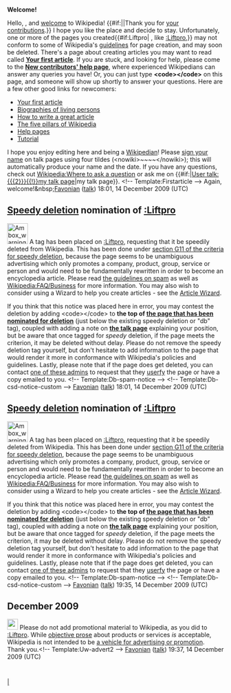 <article id="25433634" title=User talk:Dirksaa>
	<talkpage id="25433634" title="User talk:Dirksaa">


'''Welcome!'''

Hello, {{BASEPAGENAME}}, and [[Wikipedia:Welcome, newcomers|welcome]] to Wikipedia! {{#if:||Thank you for [[Special:Contributions/{{PAGENAME}}|your contributions]].}} I hope you like the place and decide to stay. Unfortunately, one or more of the pages you created{{#if:Liftpro| , like [[:Liftpro]],}} may not conform to some of Wikipedia's [[Wikipedia:List of policies|guidelines]] for page creation, and may soon be deleted. 
{{Quote box
 | quote  = You may also wish to consider using a Wizard to help you create articles. See the [[Wikipedia:Article wizard 2.0|Article Wizard]].'''''
 | source = Thank you.
 | width  = 20%
 | align  = right
}}
There's a page about creating articles you may want to read called '''[[Wikipedia:Your first article|Your first article]]'''. If you are stuck, and looking for help, please come to the '''[[Wikipedia:New contributors' help page|New contributors' help page]]''', where experienced Wikipedians can answer any queries you have! Or, you can just type '''&lt;code&gt;{{tl|helpme}}&lt;/code&gt;''' on this page, and someone will show up shortly to answer your questions. Here are a few other good links for newcomers:
* [[Wikipedia:Your first article|Your first article]]
* [[Wikipedia:BLP|Biographies of living persons]]
* [[Wikipedia:How to write a great article|How to write a great article]]
* [[Wikipedia:Five pillars|The five pillars of Wikipedia]]
* [[Help:Contents|Help pages]]
* [[Wikipedia:Tutorial|Tutorial]]
I hope you enjoy editing here and being a [[Wikipedia:Wikipedians|Wikipedian]]! Please [[Wikipedia:Sign your posts on talk pages|sign your name]] on talk pages using four tildes (&lt;nowiki&gt;~~~~&lt;/nowiki&gt;); this will automatically produce your name and the date. If you have any questions, check out [[Wikipedia:Where to ask a question]] or ask me on {{#if:|[[User talk:{{{2}}}{{!}}my talk page]]|my talk page}}. &lt;!-- Template:Firstarticle --&gt; Again, welcome!&amp;nbsp;[[User:Favonian|Favonian]] ([[User talk:Favonian|talk]]) 18:01, 14 December 2009 (UTC)

==[[Wikipedia:Criteria for speedy deletion|Speedy deletion]] nomination of [[:Liftpro]]==
[[Image:Ambox warning_pn.svg|48px|left]] A tag has been placed on [[:Liftpro]], requesting that it be speedily deleted from Wikipedia. This has been done under [[WP:CSD#G11|section G11 of the criteria for speedy deletion]], because the page seems to be unambiguous advertising which only promotes a company, product, group, service or person and would need to be fundamentally rewritten in order to become an encyclopedia article. Please read [[Wikipedia:Spam|the guidelines on spam]] as well as [[Wikipedia:FAQ/Business]] for more information. You may also wish to consider using a Wizard to help you create articles - see the [[Wikipedia:Article wizard2.0|Article Wizard]]. 

If you think that this notice was placed here in error, you may contest the deletion by adding &lt;code&gt;{{tl|hangon}}&lt;/code&gt; to '''the top of [[:Liftpro|the page that has been nominated for deletion]]''' (just below the existing speedy deletion or &quot;db&quot; tag), coupled with adding a note on '''[[Talk:Liftpro|the talk page]]''' explaining your position, but be aware that once tagged for ''speedy'' deletion, if the page meets the criterion, it may be deleted without delay. Please do not remove the speedy deletion tag yourself, but don't hesitate to add information to the page that would render it more in conformance with Wikipedia's policies and guidelines. Lastly, please note that if the page does get deleted, you can contact [[:Category:Wikipedia administrators who will provide copies of deleted articles|one of these admins]] to request that they  [[Wikipedia:Userfication#Userfication_of_deleted_content|userfy]] the page or have a copy emailed to you. &lt;!-- Template:Db-spam-notice --&gt; &lt;!-- Template:Db-csd-notice-custom --&gt; [[User:Favonian|Favonian]] ([[User talk:Favonian|talk]]) 18:01, 14 December 2009 (UTC)

==[[Wikipedia:Criteria for speedy deletion|Speedy deletion]] nomination of [[:Liftpro]]==
[[Image:Ambox warning_pn.svg|48px|left]] A tag has been placed on [[:Liftpro]], requesting that it be speedily deleted from Wikipedia. This has been done under [[WP:CSD#G11|section G11 of the criteria for speedy deletion]], because the page seems to be unambiguous advertising which only promotes a company, product, group, service or person and would need to be fundamentally rewritten in order to become an encyclopedia article. Please read [[Wikipedia:Spam|the guidelines on spam]] as well as [[Wikipedia:FAQ/Business]] for more information. You may also wish to consider using a Wizard to help you create articles - see the [[Wikipedia:Article wizard2.0|Article Wizard]]. 

If you think that this notice was placed here in error, you may contest the deletion by adding &lt;code&gt;{{tl|hangon}}&lt;/code&gt; to '''the top of [[:Liftpro|the page that has been nominated for deletion]]''' (just below the existing speedy deletion or &quot;db&quot; tag), coupled with adding a note on '''[[Talk:Liftpro|the talk page]]''' explaining your position, but be aware that once tagged for ''speedy'' deletion, if the page meets the criterion, it may be deleted without delay. Please do not remove the speedy deletion tag yourself, but don't hesitate to add information to the page that would render it more in conformance with Wikipedia's policies and guidelines. Lastly, please note that if the page does get deleted, you can contact [[:Category:Wikipedia administrators who will provide copies of deleted articles|one of these admins]] to request that they  [[Wikipedia:Userfication#Userfication_of_deleted_content|userfy]] the page or have a copy emailed to you. &lt;!-- Template:Db-spam-notice --&gt; &lt;!-- Template:Db-csd-notice-custom --&gt; [[User:Favonian|Favonian]] ([[User talk:Favonian|talk]]) 19:35, 14 December 2009 (UTC)

== December 2009 ==
[[Image:Information.svg|25px|]] Please do not add promotional material to Wikipedia, as you did to [[:Liftpro]]. While [[Wikipedia:Neutral point of view|objective prose]] about products or services ''is'' acceptable, Wikipedia is not intended to be [[Wikipedia:What Wikipedia is not#Wikipedia is not a soapbox|a vehicle for advertising or promotion]]. Thank you.[[Category:User talk pages with Uw-advert2 notices||{{PAGENAME}}]]&lt;!-- Template:Uw-advert2 --&gt; [[User:Favonian|Favonian]] ([[User talk:Favonian|talk]]) 19:37, 14 December 2009 (UTC)
	</talkpage>
</article>